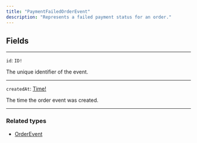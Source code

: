 ```yaml
---
title: "PaymentFailedOrderEvent"
description: "Represents a failed payment status for an order."
---
```


## Fields

---

`id`: `ID!`

The unique identifier of the event.

---

`createdAt`: [Time!](/api-reference/time)

The time the order event was created.

---

### Related types

* [OrderEvent](/api-reference/orderevent)